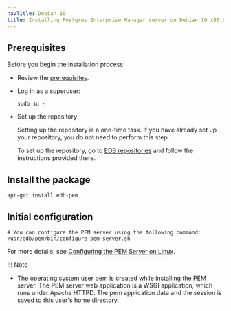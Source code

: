 ```yaml
---
navTitle: Debian 10
title: Installing Postgres Enterprise Manager server on Debian 10 x86_64
---
```


## Prerequisites

Before you begin the installation process:

- Review the [prerequisites](/pem/latest/installing_pem_server/pem_server_inst_linux/prerequisites/).

- Log in as a superuser:

  ```shell
  sudo su -
  ```

- Set up the repository

  Setting up the repository is a one-time task. If you have already set up your repository, you do not need to perform this step.

  To set up the repository, go to [EDB repositories](https://www.enterprisedb.com/repos-downloads) and follow the instructions provided there.

## Install the package

```shell
apt-get install edb-pem
```

## Initial configuration

```shell
# You can configure the PEM server using the following command:
/usr/edb/pem/bin/configure-pem-server.sh
```

For more details, see [Configuring the PEM Server on Linux](/pem/latest/installing_pem_server/installing_on_linux/configuring_the_pem_server_on_linux/).

!!! Note

- The operating system user pem is created while installing the PEM server. The PEM server web application is a WSGI application, which runs under Apache HTTPD. The pem application data and the session is saved to this user's home directory.
